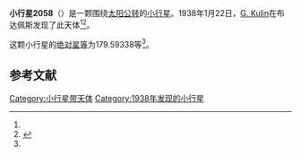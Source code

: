 {{Infobox planet
| bgcolour = #FFFFC0
| name = 2058 Roka
| symbol = 
| image = 
| caption = 
| discovery = yes
| discovery_ref = 
| discoverer = [[G._Kulin|G. Kulin]]
| discovery_site = [[布达佩斯|布达佩斯]] 
| discovered = 1938年1月22日
| designations = yes
| mp_name = 
| named_after = 
| alt_names = 1938 BH/ 1951 NP / 1962 NA / 1963 UM / 1974 SZ1 / 1978 AE / 1985 UL3
| mp_category = [[主带小行星|主带小行星]]
| orbit_ref = <ref name="a">[http://ssd.jpl.nasa.gov/sbdb.cgi?sstr=2058 2058 Roka] {{Wayback|url=http://ssd.jpl.nasa.gov/sbdb.cgi?sstr=2058 |date=20201025004502 }}，小行星數據庫瀏覽器（JPL Small-Body Database Browser）－[[美国国家航空航天局|美国国家航空航天局]]喷气推进实验室</ref>
| epoch = 2456400.5 (2013年4月18日更新)
| aphelion = {{convert|3.5908426|AU|km|3|abbr=on|lk=out}}
| perihelion = {{convert|2.6451662|AU|km|3|abbr=on}}
| semimajor = {{convert|3.1180044|AU|km|3|abbr=on}}
| eccentricity = 0.1516477
| period = 2011.006687 [[日|日]]<br />5.51[[儒略年|儒略年]]
| avg_speed = 
| inclination = 2.54085
| asc_node = 95.47959
| mean_anomaly = 
| arg_peri = 179.59338
| satellites = 
| physical_characteristics = yes
| dimensions = 
| mass = 
| density = 
| surface_grav = 
| escape_velocity = 
| sidereal_day = 
| axial_tilt = 
| pole_ecliptic_lat = 
| pole_ecliptic_lon = 
| albedo = 
| temperatures= 
| temp_name1 = 
| mean_temp_1 = 
| max_temp_1 = 
| temp_name2 = 
| max_temp_2 = 
| spectral_type = 
| abs_magnitude = 179.59338
}}

'''小行星2058'''（{{lang-en|2058 Roka}}）是一颗围绕[[太阳|太阳]][[公转|公转]]的[[小行星|小行星]]。1938年1月22日，[[G._Kulin|G. Kulin]]在布达佩斯发现了此天体<ref name="a" /><ref>{{cite news|title=小行星列表|url=http://cfa-www.harvard.edu/iau/lists/NumberedMPs.txt|accessdate=2013-07-08|newspaper=哈佛大学|archive-date=2008-05-17|archive-url=https://web.archive.org/web/20080517010638/http://cfa-www.harvard.edu/iau/lists/NumberedMPs.txt|dead-url=no}}</ref>。

这颗小行星的[[绝对星等|绝对星等]]为179.59338等<ref name="a" />。

==参考文献==
{{reflist}}
{{Minor Planet Number|[[小行星2057|小行星2057]]|[[小行星2059|小行星2059]]}}

{{小天体}}

[[Category:小行星带天体|Category:小行星带天体]]
[[Category:1938年发现的小行星|Category:1938年发现的小行星]]

{{asteroid-stub}}